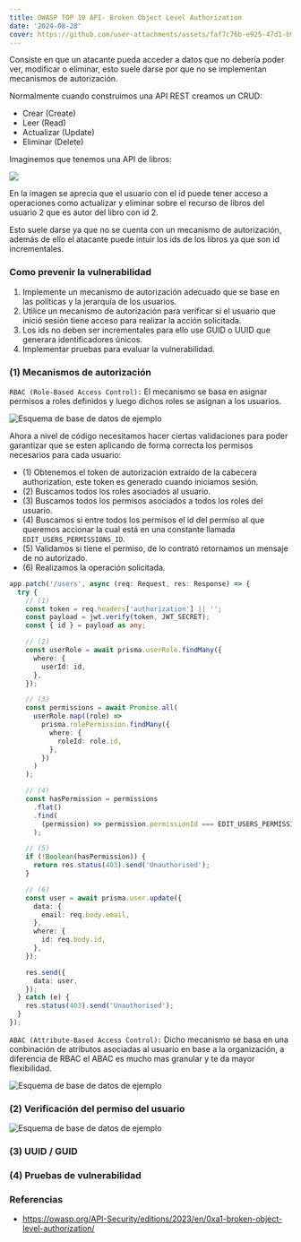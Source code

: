 ```yaml
---
title: OWASP TOP 10 API- Broken Object Level Authorization
date: '2024-08-28'
cover: https://github.com/user-attachments/assets/faf7c76b-e925-47d1-b948-63c4b17822d5
---
```


Consiste en que un atacante pueda acceder a datos que no debería poder ver, modificar o eliminar, esto suele darse por que no se implementan mecanismos de autorización.

Normalmente cuando construimos una API REST creamos un CRUD:

- Crear (Create)
- Leer (Read)
- Actualizar (Update)
- Eliminar (Delete)

Imaginemos que tenemos una API de libros:

![](https://github.com/user-attachments/assets/1211d49b-a9b0-4001-8a5b-620dde493498)

En la imagen se aprecia que el usuario con el id puede tener acceso a operaciones como actualizar y eliminar sobre el recurso de libros del usuario 2 que es autor del libro con id 2.

Esto suele darse ya que no se cuenta con un mecanismo de autorización, además de ello el atacante puede intuir los ids de los libros ya que son id incrementales.

### Como prevenir la vulnerabilidad

1. Implemente un mecanismo de autorización adecuado que se base en las políticas y la jerarquía de los usuarios.
2. Utilice un mecanismo de autorización para verificar si el usuario que inició sesión tiene acceso para realizar la acción solicitada.
3. Los ids no deben ser incrementales para ello use GUID o UUID que generara identificadores únicos.
4. Implementar pruebas para evaluar la vulnerabilidad.

### (1) Mecanismos de autorización

`RBAC (Role-Based Access Control):` El mecanismo se basa en asignar permisos a roles definidos y luego dichos roles se asignan a los usuarios.

![Esquema de base de datos de ejemplo](https://github.com/user-attachments/assets/0ec90120-0bb6-479d-ad00-80ed6b1e4ebd)

Ahora a nivel de código necesitamos hacer ciertas validaciones para poder garantizar que se esten aplicando de forma correcta los permisos necesarios para cada usuario:

- (1) Obtenemos el token de autorización extraído de la cabecera authorization, este token es generado cuando iniciamos sesión.
- (2) Buscamos todos los roles asociados al usuario.
- (3) Buscamos todos los permisos asociados a todos los roles del usuario.
- (4) Buscamos si entre todos los permisos el id del permiso al que queremos accionar la cual está en una constante llamada `EDIT_USERS_PERMISSIONS_ID`.
- (5) Validamos si tiene el permiso, de lo contrató retornamos un mensaje de no autorizado.
- (6) Realizamos la operación solicitada.

```ts {3,8,15,26,38}
app.patch('/users', async (req: Request, res: Response) => {
  try {
    // (1)
    const token = req.headers['authorization'] || '';
    const payload = jwt.verify(token, JWT_SECRET);
    const { id } = payload as any;

    // (2)
    const userRole = await prisma.userRole.findMany({
      where: {
        userId: id,
      },
    });

    // (3)
    const permissions = await Promise.all(
      userRole.map((role) =>
        prisma.rolePermission.findMany({
          where: {
            roleId: role.id,
          },
        })
      )
    );

    // (4)
    const hasPermission = permissions
      .flat()
      .find(
        (permission) => permission.permissionId === EDIT_USERS_PERMISSIONS_ID
      );

    // (5)
    if (!Boolean(hasPermission)) {
      return res.status(403).send('Unauthorised');
    }

    // (6)
    const user = await prisma.user.update({
      data: {
        email: req.body.email,
      },
      where: {
        id: req.body.id,
      },
    });

    res.send({
      data: user,
    });
  } catch (e) {
    res.status(403).send('Unauthorised');
  }
});
```

`ABAC (Attribute-Based Access Control):` Dicho mecanismo se basa en una conbinación de atributos asociadas al usuario en base a la organización, a diferencia de RBAC el ABAC es mucho mas granular y te da mayor flexibilidad.

![Esquema de base de datos de ejemplo](https://github.com/user-attachments/assets/0d1092b0-082f-4057-b2ef-a310dea20b20)

### (2) Verificación del permiso del usuario

![Esquema de base de datos de ejemplo](https://github.com/user-attachments/assets/b23b26a0-cf8a-43d4-adb9-887650a69baf)

### (3) UUID / GUID

### (4) Pruebas de vulnerabilidad

### Referencias

- https://owasp.org/API-Security/editions/2023/en/0xa1-broken-object-level-authorization/
